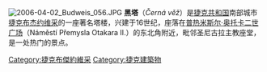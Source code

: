 [[Image:2006-04-02_Budweis_056.JPG|thumb]]
'''黑塔'''（''Černá věž''）是[[捷克共和国|捷克共和国]]南部城市[[捷克布杰约维采|捷克布杰约维采]]的一座著名塔楼，兴建于16世纪，座落在[[普热米斯尔·奥托卡二世广场|普热米斯尔·奥托卡二世广场]]（Náměstí Přemysla Otakara II.）的东北角附近，毗邻圣尼古拉主教座堂，是一处热门的景点。 

[[Category:捷克布傑約維采|Category:捷克布傑約維采]]
[[Category:捷克建築物|Category:捷克建築物]]